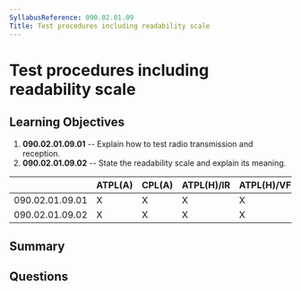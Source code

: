```yaml
---
SyllabusReference: 090.02.01.09
Title: Test procedures including readability scale
---
```


# Test procedures including readability scale

## Learning Objectives

1. **090.02.01.09.01** -- Explain how to test radio transmission and reception.
2. **090.02.01.09.02** -- State the readability scale and explain its meaning.

|                 | ATPL(A) | CPL(A) | ATPL(H)/IR | ATPL(H)/VFR | CPL(H) | IR  | CBIR(A) |
| --------------- | ------- | ------ | ---------- | ----------- | ------ | --- | ------- |
| 090.02.01.09.01 | X       | X      | X          | X           | X      | X   | X       |
| 090.02.01.09.02 | X       | X      | X          | X           | X      | X   | X       |

## Summary

## Questions
